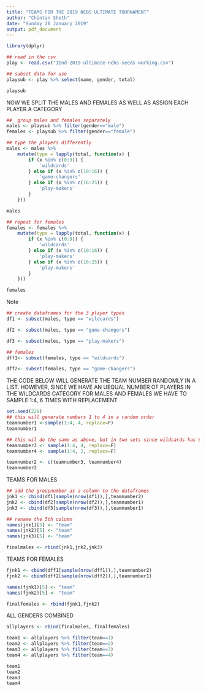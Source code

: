 ```yaml
---
title: "TEAMS FOR THE 2019 NCBS ULTIMATE TOURNAMENT"
author: "Chintan Sheth"
date: "Sunday 20 January 2019"
output: pdf_document
---
```


```r
library(dplyr)
```

```r
## read in the csv
play <- read.csv("IInd-2019-ultimate-ncbs-seeds-working.csv")

## subset data for use
playsub <- play %>% select(name, gender, total)

playsub
```

NOW WE SPLIT THE MALES AND FEMALES AS WELL AS ASSIGN EACH PLAYER A CATEGORY

```r
##  group males and females separately
males <- playsub %>% filter(gender=="male")
females <- playsub %>% filter(gender=="female")

## type the players differently
males <- males %>%
    mutate(type = lapply(total, function(x) {
        if (x %in% c(0:9)) {
            'wildcards'
        } else if (x %in% c(10:16)) {
            'game-changers'
        } else if (x %in% c(16:25)) {
            'play-makers'
        }
    }))

males

## repeat for females
females <- females %>% 
    mutate(type = lapply(total, function(x) {
        if (x %in% c(0:9)) {
            'wildcards'
        } else if (x %in% c(10:16)) {
            'play-makers'
        } else if (x %in% c(16:25)) {
            'play-makers'
        }
    }))

females
```

Note 


```r
## create dataframes for the 3 player types
df1 <- subset(males, type == "wildcards")

df2 <- subset(males, type == "game-changers")

df3 <- subset(males, type == "play-makers")

## females 
dff1<- subset(females, type == "wildcards")

dff2<- subset(females, type == "game-changers")


```

THE CODE BELOW WILL GENERATE THE TEAM NUMBER RANDOMLY IN A LIST. HOWEVER, SINCE WE HAVE AN UEQUAL NUMBER OF PLAYERS IN THE WILDCARDS CATEGORY FOR MALES AND FEMALES WE HAVE TO SAMPLE 1:4, 6 TIMES WITH REPLACEMENT

```r

set.seed(229)
## this will generate numbers 1 to 4 in a random order
teamnumber1 <-sample(1:4, 4, replace=F)
teamnumber1

## this wil do the same as above, but in two sets since wildcards has 6 players
teamnumber3 <- sample(1:4, 4, replace=F)
teamnumber4 <- sample(1:4, 2, replace=F)

teamnumber2 <- c(teamnumber3, teamnumber4)
teamnumber2
```


TEAMS FOR MALES
```r
## add the groupnumber as a column to the dataframes
jnk1 <- cbind(df1[sample(nrow(df1)),],teamnumber2)
jnk2 <- cbind(df2[sample(nrow(df2)),],teamnumber1)
jnk3 <- cbind(df3[sample(nrow(df3)),],teamnumber1)

## rename the 5th column
names(jnk1)[5] <- "team"
names(jnk2)[5] <- "team"
names(jnk3)[5] <- "team"

finalmales <- rbind(jnk1,jnk2,jnk3)

```

TEAMS FOR FEMALES

```r
fjnk1 <- cbind(dff1[sample(nrow(dff1)),],teamnumber2)
fjnk2 <- cbind(dff2[sample(nrow(dff2)),],teamnumber1)

names(fjnk1)[5] <- "team"
names(fjnk2)[5] <- "team"

finalfemales <- rbind(fjnk1,fjnk2)

```

ALL GENDERS COMBINED

```r
allplayers <- rbind(finalmales, finalfemales)

team1 <- allplayers %>% filter(team==1)
team2 <- allplayers %>% filter(team==2)
team3 <- allplayers %>% filter(team==3)
team4 <- allplayers %>% filter(team==4)

team1
team2
team3
team4

```